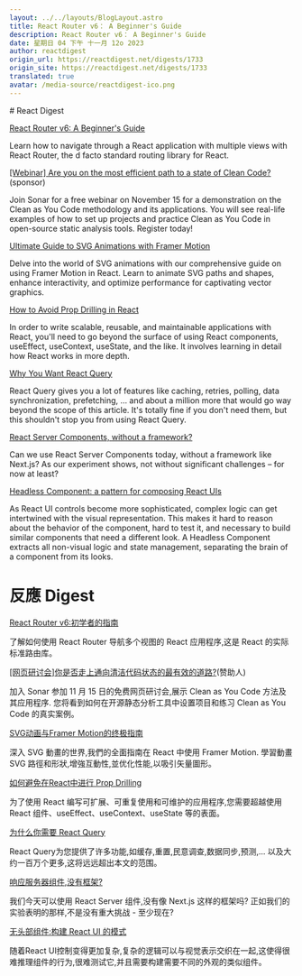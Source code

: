 ```yaml
---
layout: ../../layouts/BlogLayout.astro
title: React Router v6： A Beginner's Guide
description: React Router v6： A Beginner's Guide
date: 星期日 04 下午 十一月 12o 2023
author: reactdigest
origin_url: https://reactdigest.net/digests/1733
origin_site: https://reactdigest.net/digests/1733
translated: true
avatar: /media-source/reactdigest-ico.png
---
```



<Reference client:only="react" title="React Router v6： A Beginner's Guide" url="https://reactdigest.net/digests/1733" />

<Detail client:only="react">
	# React Digest

[React Router v6: A Beginner's Guide](https://reactdigest.net/link/16536/a24eb3ef-556d-456e-a6a4-25de0a1cd63b/email)

Learn how to navigate through a React application with multiple views with React Router, the d facto standard routing library for React.

[\[Webinar\] Are you on the most efficient path to a state of Clean Code?](https://reactdigest.net/link/16537/a24eb3ef-556d-456e-a6a4-25de0a1cd63b/email) (sponsor)

Join Sonar for a free webinar on November 15 for a demonstration on the Clean as You Code methodology and its applications. You will see real-life examples of how to set up projects and practice Clean as You Code in open-source static analysis tools. Register today!

[Ultimate Guide to SVG Animations with Framer Motion](https://reactdigest.net/link/16538/a24eb3ef-556d-456e-a6a4-25de0a1cd63b/email)

Delve into the world of SVG animations with our comprehensive guide on using Framer Motion in React. Learn to animate SVG paths and shapes, enhance interactivity, and optimize performance for captivating vector graphics.

[How to Avoid Prop Drilling in React](https://reactdigest.net/link/16539/a24eb3ef-556d-456e-a6a4-25de0a1cd63b/email)

In order to write scalable, reusable, and maintainable applications with React, you'll need to go beyond the surface of using React components, useEffect, useContext, useState, and the like. It involves learning in detail how React works in more depth.

[Why You Want React Query](https://reactdigest.net/link/16540/a24eb3ef-556d-456e-a6a4-25de0a1cd63b/email)

React Query gives you a lot of features like caching, retries, polling, data synchronization, prefetching, … and about a million more that would go way beyond the scope of this article. It's totally fine if you don't need them, but this shouldn't stop you from using React Query.

[React Server Components, without a framework?](https://reactdigest.net/link/16541/a24eb3ef-556d-456e-a6a4-25de0a1cd63b/email)

Can we use React Server Components today, without a framework like Next.js? As our experiment shows, not without significant challenges – for now at least?

[Headless Component: a pattern for composing React UIs](https://reactdigest.net/link/16542/a24eb3ef-556d-456e-a6a4-25de0a1cd63b/email)

As React UI controls become more sophisticated, complex logic can get intertwined with the visual representation. This makes it hard to reason about the behavior of the component, hard to test it, and necessary to build similar components that need a different look. A Headless Component extracts all non-visual logic and state management, separating the brain of a component from its looks.


</Detail>

# 反應 Digest

[React Router v6:初学者的指南](https://reactdigest.net/link/16536/a24eb3ef-556d-456e-a6a4-25de0a1cd63b/email)

了解如何使用 React Router 导航多个视图的 React 应用程序,这是 React 的实际标准路由库。

[\[网页研讨会\]你是否走上通向清洁代码状态的最有效的道路?](https://reactdigest.net/link/16537/a24eb3ef-556d-456e-a6a4-25de0a1cd63b/email)(赞助人)

加入 Sonar 参加 11 月 15 日的免费网页研讨会,展示 Clean as You Code 方法及其应用程序. 您将看到如何在开源静态分析工具中设置项目和练习 Clean as You Code 的真实案例。

[SVG动画与Framer Motion的终极指南](https://reactdigest.net/link/16538/a24eb3ef-556d-456e-a6a4-25de0a1cd63b/email)

深入 SVG 動畫的世界,我們的全面指南在 React 中使用 Framer Motion. 學習動畫 SVG 路徑和形狀,增強互動性,並优化性能,以吸引矢量圖形。

[如何避免在React中进行 Prop Drilling](https://reactdigest.net/link/16539/a24eb3ef-556d-456e-a6a4-25de0a1cd63b/email)

为了使用 React 编写可扩展、可重复使用和可维护的应用程序,您需要超越使用 React 组件、useEffect、useContext、useState 等的表面。

[为什么你需要 React Query](https://reactdigest.net/link/16540/a24eb3ef-556d-456e-a6a4-25de0a1cd63b/email)

React Query为您提供了许多功能,如缓存,重置,民意调查,数据同步,预测,... 以及大约一百万个更多,这将远远超出本文的范围。

[响应服务器组件,没有框架?](https://reactdigest.net/link/16541/a24eb3ef-556d-456e-a6a4-25de0a1cd63b/email)

我们今天可以使用 React Server 组件,没有像 Next.js 这样的框架吗? 正如我们的实验表明的那样,不是没有重大挑战 - 至少现在?

[无头部组件:构建 React UI 的模式](https://reactdigest.net/link/16542/a24eb3ef-556d-456e-a6a4-25de0a1cd63b/email)

随着React UI控制变得更加复杂,复杂的逻辑可以与视觉表示交织在一起,这使得很难推理组件的行为,很难测试它,并且需要构建需要不同的外观的类似组件。


